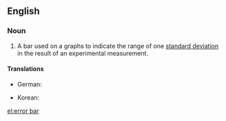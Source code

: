 ==English==

===Noun===
{{en-noun|head=[[error]] [[bar]]}}

# {{lb|en|sciences}} A bar used on a graphs to indicate the range of one [[standard deviation]] in the result of an experimental measurement.

====Translations====
{{trans-top|bar denoting one standard deviation}}
* German: {{t|de|Fehlerbalken|m}}
{{trans-mid}}
* Korean: {{t|ko|오차막대|tr=ochamakdae}}
{{trans-bottom}}

[[el:error bar]]